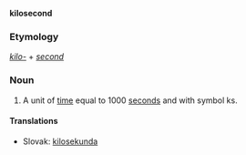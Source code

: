'''kilosecond'''

===Etymology===

''[[kilo-]]'' + ''[[second]]''

===Noun===

#A unit of [[time]] equal to 1000 [[second]]s and with symbol ks.

==== Translations ====
*Slovak: [[kilosekunda]]